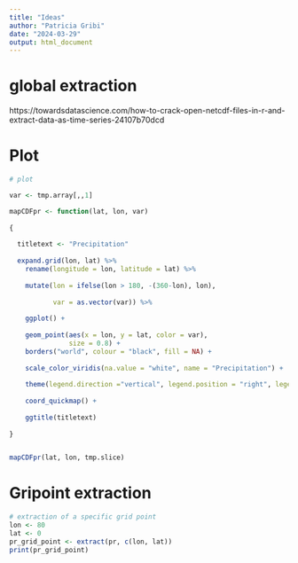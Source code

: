 ```yaml
---
title: "Ideas"
author: "Patricia Gribi"
date: "2024-03-29"
output: html_document
---
```



# global extraction 


https://towardsdatascience.com/how-to-crack-open-netcdf-files-in-r-and-extract-data-as-time-series-24107b70dcd 






# Plot


```r


# plot

var <- tmp.array[,,1]

mapCDFpr <- function(lat, lon, var)
  
{
  
  titletext <- "Precipitation"
  
  expand.grid(lon, lat) %>%
    rename(longitude = lon, latitude = lat) %>%
    
    mutate(lon = ifelse(lon > 180, -(360-lon), lon),
           
           var = as.vector(var)) %>%
    
    ggplot() +
    
    geom_point(aes(x = lon, y = lat, color = var),
               size = 0.8) +
    borders("world", colour = "black", fill = NA) +
    
    scale_color_viridis(na.value = "white", name = "Precipitation") + 
    
    theme(legend.direction ="vertical", legend.position = "right", legend.key.width = unit(0.4, "cm"),    legend.key.height = unit(2, "cm")) + 
    
    coord_quickmap() +
    
    ggtitle(titletext)
  
}


mapCDFpr(lat, lon, tmp.slice)


```




# Gripoint extraction

```r

# extraction of a specific grid point 
lon <- 80
lat <- 0
pr_grid_point <- extract(pr, c(lon, lat))
print(pr_grid_point)

```
